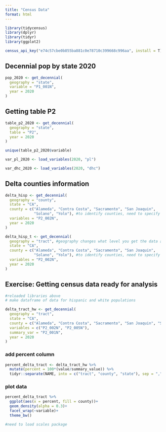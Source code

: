 ```yaml
---
title: "Census Data"
format: html
---
```


```r
library(tidycensus)
library(dplyr)
library(tidyr)
library(ggplot2)
```

```r
census_api_key("e74c57cbe0b855ba881c0e78710c399668c996aa", install = T)
```


## Decennial pop by state 2020

```r
pop_2020 <- get_decennial(
  geography = "state",
  variable = "P1_001N",
  year = 2020
)
```



## Getting table P2

```r
table_p2_2020 <- get_decennial(
  geography = "state",
  table = "P2", 
  year = 2020
)

unique(table_p2_2020$variable)
```

```r
var_pl_2020 <- load_variables(2020, "pl")

var_dhc_2020 <- load_variables(2020, "dhc")
```


## Delta counties information

```r
delta_hisp <- get_decennial(
  geography = "county",
  state = "CA",
  county = c("Alameda", "Contra Costa", "Sacramento", "San Joaquin", 
             "Solano", "Yolo"), #to identify counties, need to specify state
  variables = "P2_002N",
  year = 2020
)

delta_hisp_t <- get_decennial(
  geography = "tract", #geography changes what level you get the data at, result has all of the tracts in the below counties
  state = "CA",
  county = c("Alameda", "Contra Costa", "Sacramento", "San Joaquin", 
             "Solano", "Yolo"), #to identify counties, need to specify state; could also skip this line and then filter resulting dataset by counties after
  variables = "P2_002N",
  year = 2020
)
```


## Exercise: Getting census data ready for analysis
```r
#reloaded libraries above
# make dataframe of data for hispanic and white populations

delta_tract_hw <- get_decennial(
  geography = "tract",
  state = "CA",
  county = c("Alameda", "Contra Costa", "Sacramento", "San Joaquin", "Solano", "Yolo"),
  variables = c("P2_002N", "P2_005N"),
  summary_var = "P2_001N",
  year = 2020
)
```

### add percent column

```r
percent_delta_tract <- delta_tract_hw %>% 
  mutate(percent = 100*(value/summary_value)) %>% 
  tidyr::separate(NAME, into = c("tract", "county", "state"), sep = ",")
```

### plot data

```r
percent_delta_tract %>% 
  ggplot(aes(x = percent, fill = county))+
  geom_density(alpha = 0.3)+
  facet_wrap(~variable)+
  theme_bw()
```
```r
#need to load scales package
```


